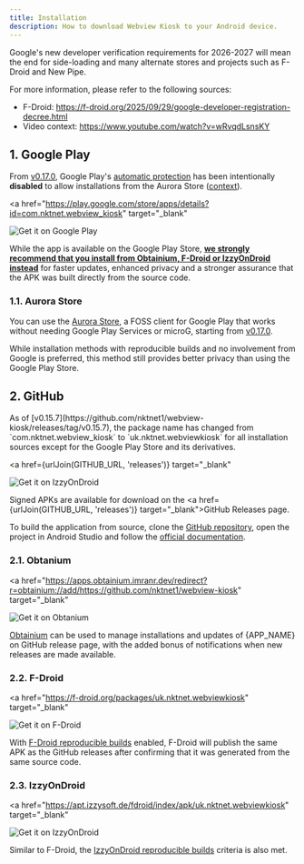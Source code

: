 ```yaml
---
title: Installation
description: How to download Webview Kiosk to your Android device.
---
```



<Callout title="Google's Developer Registration Decree" type="warning">

Google's new developer verification requirements for 2026-2027 will
mean the end for side-loading and many alternate stores and projects
such as F-Droid and New Pipe.

For more information, please refer to the following sources:

- F-Droid: https://f-droid.org/2025/09/29/google-developer-registration-decree.html
- Video context: https://www.youtube.com/watch?v=wRvqdLsnsKY

</Callout>


## 1. Google Play

<Callout title="Automatic Protection Disabled" type="success">

From [v0.17.0](https://github.com/nktnet1/webview-kiosk/releases/tag/v0.17.0),
Google Play's [automatic protection](https://support.google.com/googleplay/android-developer/answer/10183279)
has been intentionally **disabled** to allow installations from the Aurora Store
([context](https://gitlab.com/AuroraOSS/AuroraStore/-/issues/1088)).

</Callout>

<a
  href="https://play.google.com/store/apps/details?id=com.nktnet.webview_kiosk"
  target="_blank"
>
  <img
    src="/static/images/badges/google-play.svg"
    alt="Get it on Google Play"
    className="w-full max-w-48"
  />
</a>

While the app is available on the Google Play Store, <u>**we strongly recommend
that you install from Obtainium, F-Droid or IzzyOnDroid instead**</u> for
faster updates, enhanced privacy and a stronger assurance that the APK was built
directly from the source code.

### 1.1. Aurora Store

You can use the [Aurora Store](https://auroraoss.com/aurora-store),
a FOSS client for Google Play that works without needing Google Play Services or microG,
starting from [v0.17.0](https://github.com/nktnet1/webview-kiosk/releases/tag/v0.17.0).

While installation methods with reproducible builds and no involvement from Google is
preferred, this method still provides better privacy than using the Google Play Store.

## 2. GitHub

<Callout title="NOTE">
  As of [v0.15.7](https://github.com/nktnet1/webview-kiosk/releases/tag/v0.15.7),
  the package name has changed from `com.nktnet.webview_kiosk` to `uk.nktnet.webviewkiosk`
  for all installation sources except for the Google Play Store and its derivatives.
</Callout>

<a
  href={urlJoin(GITHUB_URL, 'releases')}
  target="_blank"
>
  <img
    src="/static/images/badges/github.png"
    alt="Get it on IzzyOnDroid"
    className="w-full max-w-48"
  />
</a>

Signed APKs are available for download on the
<a href={urlJoin(GITHUB_URL, 'releases')} target="_blank">GitHub Releases</a> page.

To build the application from source, clone the <a href={GITHUB_URL} target="_blank">GitHub repository</a>, open
the project in Android Studio and follow the [official documentation](https://developer.android.com/studio/run).

### 2.1. Obtanium

<a
  href="https://apps.obtainium.imranr.dev/redirect?r=obtainium://add/https://github.com/nktnet1/webview-kiosk"
  target="_blank"
>
  <img
    src="/static/images/badges/obtanium.png"
    alt="Get it on Obtanium"
    className="w-full max-w-48"
  />
</a>

[Obtainium](https://obtainium.imranr.dev) can be used to manage
installations and updates of {APP_NAME} on GitHub release page,
with the added bonus of notifications when new releases are made
available.

### 2.2. F-Droid

<a
  href="https://f-droid.org/packages/uk.nktnet.webviewkiosk"
  target="_blank"
>
  <img
    src="/static/images/badges/f-droid.svg"
    alt="Get it on F-Droid"
    className="w-full max-w-48"
  />
</a>

With [F-Droid reproducible builds](https://f-droid.org/docs/Reproducible_Builds)
enabled, F-Droid will publish the same APK as the GitHub releases after confirming
that it was generated from the same source code.


### 2.3. IzzyOnDroid

<a
  href="https://apt.izzysoft.de/fdroid/index/apk/uk.nktnet.webviewkiosk"
  target="_blank"
>
  <img
    src="/static/images/badges/izzy-on-droid.svg"
    alt="Get it on IzzyOnDroid"
    className="w-full max-w-48"
  />
</a>

Similar to F-Droid, the
[IzzyOnDroid reproducible builds](https://android.izzysoft.de/articles/named/iod-rbs-mirrors-clients)
criteria is also met.